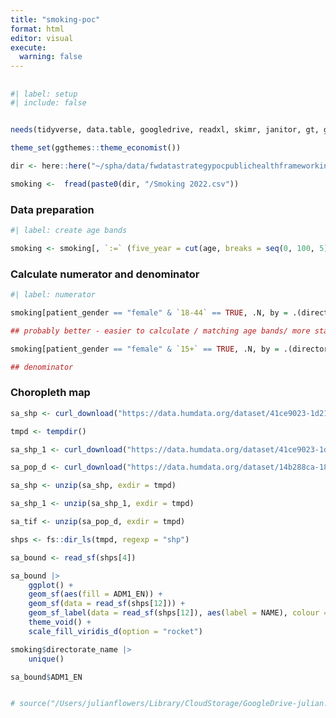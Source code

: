 ```yaml
---
title: "smoking-poc"
format: html
editor: visual
execute: 
  warning: false
---
```


## 

```r
#| label: setup
#| include: false


needs(tidyverse, data.table, googledrive, readxl, skimr, janitor, gt, gtsummary, collapsibleTree, PHEindicatormethods, ggthemes, sf, tmap, ggspatial, curl, raster, stars)

theme_set(ggthemes::theme_economist())

dir <- here::here("~/spha/data/fwdatastrategypocpublichealthframeworkindicators")

smoking <-  fread(paste0(dir, "/Smoking 2022.csv"))


```

### Data preparation

```r
#| label: create age bands

smoking <- smoking[, `:=` (five_year = cut(age, breaks = seq(0, 100, 5), right = FALSE), `18-44` = between(age, 18, 44), `15+` = age >= 15)][]

```

### Calculate numerator and denominator

```r
#| label: numerator

smoking[patient_gender == "female" & `18-44` == TRUE, .N, by = .(directorate_name, year)]

## probably better - easier to calculate / matching age bands/ more statitsical power NB crude rates

smoking[patient_gender == "female" & `15+` == TRUE, .N, by = .(directorate_name, year)]

## denominator

```

### Choropleth map

```r

sa_shp <- curl_download("https://data.humdata.org/dataset/41ce9023-1d21-4549-a485-94316200aba0/resource/a0188b1b-2f40-4f27-8a43-25913a7378ca/download/sau_adm_gadm_20210525_shp.zip", destfile = tempfile())

tmpd <- tempdir()

sa_shp_1 <- curl_download("https://data.humdata.org/dataset/41ce9023-1d21-4549-a485-94316200aba0/resource/99834c81-ad34-415e-91c5-af053d8e55b4/download/sau_capp_adm1_1m_ocha.zip", destfile = tempfile())

sa_pop_d <- curl_download("https://data.humdata.org/dataset/14b288ca-1855-4025-9f01-41cba548e6f6/resource/44baa2f6-b6d8-4018-b9c6-fd81b493ec22/download/sau_general_2020_geotiff.zip", destfile = tempfile())

sa_shp <- unzip(sa_shp, exdir = tmpd)

sa_shp_1 <- unzip(sa_shp_1, exdir = tmpd)

sa_tif <- unzip(sa_pop_d, exdir = tmpd)

shps <- fs::dir_ls(tmpd, regexp = "shp")

sa_bound <- read_sf(shps[4]) 

sa_bound |>
    ggplot() +
    geom_sf(aes(fill = ADM1_EN)) +
    geom_sf(data = read_sf(shps[12])) +
    geom_sf_label(data = read_sf(shps[12]), aes(label = NAME), colour = "blue", size = 3, nudge_y = .5) +
    theme_void() +
    scale_fill_viridis_d(option = "rocket")

smoking$directorate_name |>
    unique()

sa_bound$ADM1_EN


# source("/Users/julianflowers/Library/CloudStorage/GoogleDrive-julian.flowers12@gmail.com/My Drive/Saudi/pop-den.R")
```
